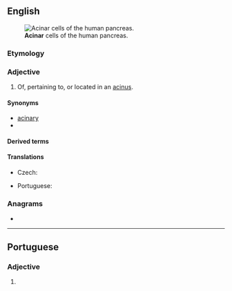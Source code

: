 ==English==
[[Image:Pancreatic acinar cells - TEM.jpg|thumb|'''Acinar''' cells of the human pancreas.]]

===Etymology===
{{suffix|en|acinus|ar}}

===Adjective===
{{en-adj|-}}

# {{lb|en|anatomy}} Of, pertaining to, or located in an [[acinus]].

====Synonyms====
* [[acinary]]
* {{l|en|acinic}}

====Derived terms====
{{der2|en
|centriacinar
|interacinar
|intraacinar
|multiacinar
|periacinar
|preacinar
|proacinar
|pseudoacinar
|panacinar}}

====Translations====
{{trans-top|pertaining to or located in an acinus}}
* Czech: {{t|cs|acinární}}
{{trans-mid}}
* Portuguese: {{t|pt|acinar}}
{{trans-bottom}}

===Anagrams===
* {{anagrams|en|a=aacinr|Ancira|Arican|Carian|Carina|Ciaran|arnica|carina|crania|narica}}

----

==Portuguese==

===Adjective===
{{pt-adj}}

# {{lb|pt|anatomy}} {{l|en|acinar}} {{gloss|pertaining to or located in an acinus}}